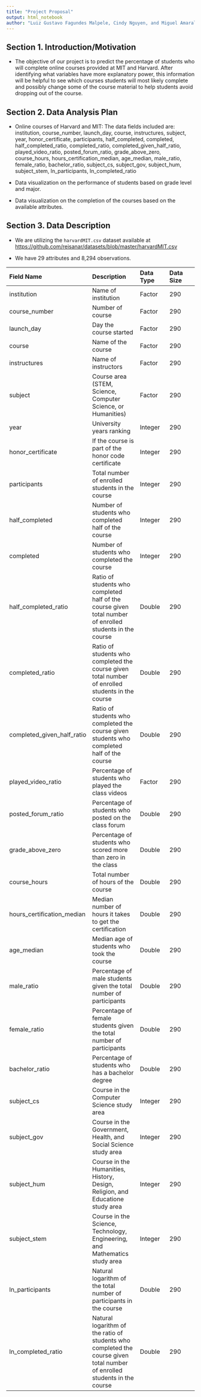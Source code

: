 ```yaml
---
title: "Project Proposal"
output: html_notebook
author: "Luiz Gustavo Fagundes Malpele, Cindy Nguyen, and Miguel Amaral"
---
```


## Section 1. Introduction/Motivation

- The objective of our project is to predict the percentage of students who will complete online courses provided at MIT and Harvard. After identifying what variables have more explanatory power, this information will be helpful to see which courses students will most likely complete and possibly change some of the course material to help students avoid dropping out of the course.

## Section 2. Data Analysis Plan

- Online courses of Harvard and MIT: The data fields included are: institution, course_number, launch_day, course, instructures, subject, year, honor_certificate, participants, half_completed, completed, half_completed_ratio, completed_ratio, completed_given_half_ratio, played_video_ratio, posted_forum_ratio, grade_above_zero, course_hours, hours_certification_median, age_median, male_ratio, female_ratio, bachelor_ratio, subject_cs, subject_gov, subject_hum, subject_stem, ln_participants, ln_completed_ratio

- Data visualization on the performance of students based on grade level and major. 

- Data visualization on the completion of the courses based on the available attributes.


## Section 3. Data Description

- We are utilizing the `harvardMIT.csv` dataset available at 
<https://github.com/reisanar/datasets/blob/master/harvardMIT.csv>

- We have 29 attributes and 8,294 observations.

|Field Name | Description | Data Type | Data Size| Format|
|:----------|:---------------|:---------|:------------|
|institution|Name of institution|Factor|290|MITx|
|course_number|Number of course|Factor|290|6.002x|
|launch_day|Day the course started|Factor|290|09/05/2012|
|course|Name of the course|Factor|290|Circuits and Electronics|
|instructures|Name of instructors|Factor|290|Khurram Afridi|
|subject|Course area (STEM, Science, Computer Science, or Humanities)|Factor|290|Science, Technology, Engineering, and Mathematics|
|year|University years ranking|Integer|290|1|
|honor_certificate|If the course is part of the honor code certificate|Integer|290|1|
|participants|Total number of enrolled students in the course|Integer|290|36105|
|half_completed|Number of students who completed half of the course|Integer|290|5431|
|completed|Number of students who completed the course|Integer|290|3003|
|half_completed_ratio| Ratio of students who completed half of the course given total number of enrolled students in the course|Double|290|15.04|
|completed_ratio|Ratio of students who completed the course given total number of enrolled students in the course|Double|290|8.32|
|completed_given_half_ratio|Ratio of students who completed the course given students who completed half of the course|Double|290|54.98|
|played_video_ratio|Percentage of students who played the class videos|Factor|290|83.2|
|posted_forum_ratio|Percentage of students who posted on the class forum|Double|290|8.17|
|grade_above_zero|Percentage of students who scored more than zero in the class|Double|290|28.97|
|course_hours|Total number of hours of the course|Double|290|418.94|
|hours_certification_median|Median number of hours it takes to get the certification|Double|290|64.45|
|age_median|Median age of students who took the course|Double|290|26.0|
|male_ratio|Percentage of male students given the total number of participants|Double|290|88.28|
|female_ratio|Percentage of female students given the total number of participants|Double|290|11.72|
|bachelor_ratio| Percentage of students who has a bachelor degree|Double|290|60.68|
|subject_cs|Course in the Computer Science study area|Integer|290|0|
|subject_gov|Course in the Government, Health, and Social Science study area|Integer|290|0|
|subject_hum|Course in the Humanities, History, Design, Religion, and Educatione study area|Integer|290|0|
|subject_stem|Course in the Science, Technology, Engineering, and Mathematics study area|Integer|290|1|
|ln_participants|Natural logarithm of the total number of participants in the course|Double|290|10.494187	|
|ln_completed_ratio|Natural logarithm of the ratio of students who completed the course given total number of enrolled students in the course|Double|290|2.11866225|

